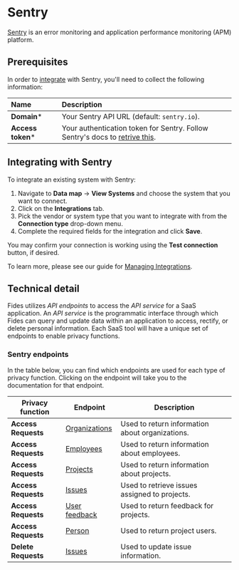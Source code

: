 # Sentry
[Sentry](https://sentry.io/) is an error monitoring and application performance monitoring (APM) platform.

## Prerequisites

In order to [integrate](../) with Sentry, you'll need to collect the following information:

| Name                       | Description                                                                                                                             |
| :------------------------- | :-------------------------------------------------------------------------------------------------------------------------------------- |
| **Domain***                | Your Sentry API URL (default: `sentry.io`).
| **Access token***          | Your authentication token for Sentry.  Follow Sentry's docs to [retrive this](https://docs.sentry.io/product/integrations/integration-platform/#internal-integrations). |

## Integrating with Sentry
To integrate an existing system with Sentry:

1. Navigate to **Data map** → **View Systems** and choose the system that you want to connect.
2. Click on the **Integrations** tab.
3. Pick the vendor or system type that you want to integrate with from the **Connection type** drop-down menu.
4. Complete the required fields for the integration and click **Save**.

You may confirm your connection is working using the **Test connection** button, if desired.

To learn more, please see our guide for [Managing Integrations](/user-guides/integrations/manage-integrations).

## Technical detail

Fides utilizes _API endpoints_ to access the _API service_ for a SaaS application. An _API service_ is the programmatic interface through which Fides can query and update data within an application to access, rectify, or delete personal information. Each SaaS tool will have a unique set of endpoints to enable privacy functions.

### Sentry endpoints
In the table below, you can find which endpoints are used for each type of privacy function. Clicking on the endpoint will take you to the documentation for that endpoint.


| Privacy function | Endpoint | Description |
|----|----|----|
| **Access Requests** | [Organizations](https://docs.sentry.io/api/organizations/list-your-organizations/) | Used to return information about organizations. |
| **Access Requests** | [Employees](https://docs.sentry.io/api/organizations/list-an-organizations-users/) | Used to return information about employees. |
| **Access Requests** | [Projects](https://docs.sentry.io/api/projects/list-your-projects/) | Used to return information about projects.  |
| **Access Requests** | [Issues](https://docs.sentry.io/api/events/list-a-projects-issues/) | Used to retrieve issues assigned to projects. |
| **Access Requests** | [User feedback](https://docs.sentry.io/api/projects/list-a-projects-user-feedback/) | Used to return feedback for projects. |
| **Access Requests** | [Person](https://docs.sentry.io/api/projects/list-a-projects-users/) | Used to return project users. |
| **Delete Requests** | [Issues](https://docs.sentry.io/api/events/update-an-issue/) | Used to update issue information. |

